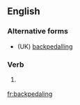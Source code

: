 ==English==

===Alternative forms===
* (UK) [[backpedalling]]

===Verb===
{{head|en|present participle}}

# {{context|US|lang=en}} {{present participle of|backpedal|lang=en}}

[[fr:backpedaling]]